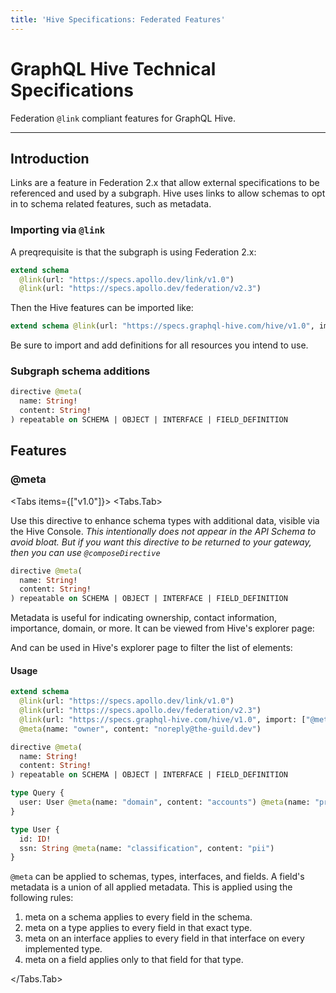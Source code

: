 ```yaml
---
title: 'Hive Specifications: Federated Features'
---
```



# GraphQL Hive Technical Specifications

Federation `@link` compliant features for GraphQL Hive.

---

## Introduction

Links are a feature in Federation 2.x that allow external specifications to be referenced and used
by a subgraph. Hive uses links to allow schemas to opt in to schema related features, such as
metadata.

### Importing via `@link`

A preqrequisite is that the subgraph is using Federation 2.x:

```graphql
extend schema
  @link(url: "https://specs.apollo.dev/link/v1.0")
  @link(url: "https://specs.apollo.dev/federation/v2.3")
```

Then the Hive features can be imported like:

```graphql
extend schema @link(url: "https://specs.graphql-hive.com/hive/v1.0", import: ["@meta"])
```

Be sure to import and add definitions for all resources you intend to use.

### Subgraph schema additions

```graphql
directive @meta(
  name: String!
  content: String!
) repeatable on SCHEMA | OBJECT | INTERFACE | FIELD_DEFINITION
```

## Features

### @meta

<Tabs items={["v1.0"]}>
<Tabs.Tab>

Use this directive to enhance schema types with additional data, visible via the Hive Console. _This
intentionally does not appear in the API Schema to avoid bloat. But if you want this directive to be
returned to your gateway, then you can use `@composeDirective`_

```graphql
directive @meta(
  name: String!
  content: String!
) repeatable on SCHEMA | OBJECT | INTERFACE | FIELD_DEFINITION
```

Metadata is useful for indicating ownership, contact information, importance, domain, or more. It
can be viewed from Hive's explorer page:


<NextImage
  alt="Explorer with Metadata Visible"
  src={explorerMetadataViewImage}
  className="mt-10 max-w-2xl rounded-lg drop-shadow-md"
/>

And can be used in Hive's explorer page to filter the list of elements:


<NextImage
  alt="Explorer with Metadata Filter"
  src={explorerMetadataFilterImage}
  className="mt-10 max-w-2xl rounded-lg drop-shadow-md"
/>

#### Usage

```graphql
extend schema
  @link(url: "https://specs.apollo.dev/link/v1.0")
  @link(url: "https://specs.apollo.dev/federation/v2.3")
  @link(url: "https://specs.graphql-hive.com/hive/v1.0", import: ["@meta"])
  @meta(name: "owner", content: "noreply@the-guild.dev")

directive @meta(
  name: String!
  content: String!
) repeatable on SCHEMA | OBJECT | INTERFACE | FIELD_DEFINITION

type Query {
  user: User @meta(name: "domain", content: "accounts") @meta(name: "priority", content: "tier-1")
}

type User {
  id: ID!
  ssn: String @meta(name: "classification", content: "pii")
}
```

`@meta` can be applied to schemas, types, interfaces, and fields. A field's metadata is a union of
all applied metadata. This is applied using the following rules:

1. meta on a schema applies to every field in the schema.
2. meta on a type applies to every field in that exact type.
3. meta on an interface applies to every field in that interface on every implemented type.
4. meta on a field applies only to that field for that type.

</Tabs.Tab>
</Tabs>
